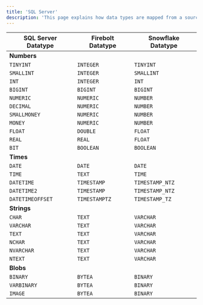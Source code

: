 ```yaml
---
title: 'SQL Server'
description: 'This page explains how data types are mapped from a source SQL Server database to the target databases. Please visit the [SQL Server Data Types Documentation](https://learn.microsoft.com/en-us/sql/t-sql/data-types/data-types-transact-sql?view=sql-server-ver17) to get a primer on the various SQL Server datatypes.'
---
```


| SQL Server Datatype | Firebolt Datatype | Snowflake Datatype |
| -------------- | ----------------- | ------------------ |
| **Numbers** | | |
| `TINYINT` | `INTEGER` | `TINYINT` |
| `SMALLINT` | `INTEGER` | `SMALLINT` |
| `INT` | `INTEGER` | `INT` |
| `BIGINT` | `BIGINT` | `BIGINT` |
| `NUMERIC` | `NUMERIC` | `NUMBER` |
| `DECIMAL` | `NUMERIC` | `NUMBER` |
| `SMALLMONEY` | `NUMERIC` | `NUMBER` |
| `MONEY` | `NUMERIC` | `NUMBER` |
| `FLOAT` | `DOUBLE` | `FLOAT` |
| `REAL` | `REAL` | `FLOAT` |
| `BIT` | `BOOLEAN` | `BOOLEAN` |
| **Times** | | |
| `DATE` | `DATE` | `DATE` |
| `TIME` | `TEXT` | `TIME` |
| `DATETIME` | `TIMESTAMP` | `TIMESTAMP_NTZ` |
| `DATETIME2` | `TIMESTAMP` | `TIMESTAMP_NTZ` |
| `DATETIMEOFFSET` | `TIMESTAMPTZ` | `TIMESTAMP_TZ` |
| **Strings** | | |
| `CHAR` | `TEXT` | `VARCHAR` |
| `VARCHAR` | `TEXT` | `VARCHAR` |
| `TEXT` | `TEXT` | `VARCHAR` |
| `NCHAR` | `TEXT` | `VARCHAR` |
| `NVARCHAR` | `TEXT` | `VARCHAR` |
| `NTEXT` | `TEXT` | `VARCHAR` |
| **Blobs** | | |
| `BINARY` | `BYTEA` | `BINARY` |
| `VARBINARY` | `BYTEA` | `BINARY` |
| `IMAGE` | `BYTEA` | `BINARY` |